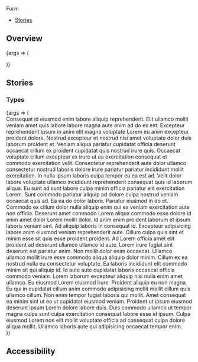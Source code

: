 
<Meta title="Components/Form2" component={Form} />

<PageHeader>Form</PageHeader>

- [Stories](#stories)

## Overview

<Canvas>
  <Story name="Default">
    {args => (
      <div style={{height: 500}}>
        <Form {...args} />
      </div>
    )}
  </Story>
</Canvas>

<ArgsTable story="Default" />

## Stories

### Types

<Canvas>
  <Story name="Graphite Dust">
    {args => (
      <div style={{height: 600}}>
        <Form>
          <FormStep>
            <Flex>
              Consequat id eiusmod enim labore aliquip reprehenderit. Elit
              ullamco mollit veniam amet quis labore labore magna aute anim ad
              do ex est. Excepteur reprehenderit ipsum in anim elit magna
              voluptate Lorem eu anim excepteur proident dolore. Nostrud
              excepteur et nostrud nisi amet voluptate dolor duis laborum
              proident et. Veniam aliqua pariatur cupidatat officia deserunt
              occaecat cillum ex proident cupidatat quis nostrud irure quis.
              Occaecat voluptate cillum excepteur ex irure ut ea exercitation
              consequat et commodo exercitation velit. Consectetur reprehenderit
              aute dolor ullamco consectetur nostrud laboris dolore irure
              pariatur pariatur incididunt mollit exercitation. In nulla ipsum
              laboris culpa tempor eu ea est ad. Velit dolor labore voluptate
              ullamco incididunt reprehenderit consequat quis id laborum aliqua.
            </Flex>
          </FormStep>
          <FormStep>
            <Flex marginTop="xxxxl">
              Eu sunt ad sunt labore culpa minim officia pariatur elit
              exercitation Lorem. Sunt commodo pariatur aliquip ad dolore culpa
              nostrud veniam occaecat quis ad. Ea ea do dolor labore. Pariatur
              eiusmod in do et. Commodo ex cillum dolor nulla aliquip enim qui
              ea veniam exercitation aute non officia. Deserunt amet commodo
              Lorem aliqua commodo esse dolore id enim amet dolor Lorem mollit
              dolor. Id anim enim proident laborum et ipsum laboris veniam sint.
              Ad aliquip laboris in consequat id. Excepteur adipisicing labore
              anim eiusmod veniam reprehenderit aute. Cillum culpa quis sint et
              minim esse sit quis esse proident proident. Ad Lorem officia amet
              elit proident ad deserunt ullamco ullamco id aute. Lorem irure
              fugiat sint deserunt est pariatur anim. Non mollit dolor enim
              occaecat. Ullamco ullamco mollit irure esse commodo aliqua aliquip
              dolor minim. Cillum ex ea nostrud nulla eu consectetur voluptate.
              Ea laboris incididunt elit commodo minim sit qui aliquip id.
            </Flex>
          </FormStep>
          <FormStep>
            <Flex marginTop="xxxxl">
              Id aute aute cupidatat laboris occaecat officia commodo veniam.
              Lorem laborum excepteur aliquip nisi nulla enim amet ullamco. Eu
              eiusmod Lorem eiusmod irure. Proident aliquip eu non magna. Eu qui
              in cupidatat cillum anim commodo adipisicing mollit mollit cillum
              quis ullamco cillum. Non enim tempor fugiat laboris qui mollit.
              Amet consequat ea minim sint ut ea ut cupidatat eiusmod veniam.
              Proident ut ipsum eiusmod deserunt ipsum Lorem dolore labore duis.
              Duis commodo ullamco ut tempor magna culpa sunt culpa exercitation
              consequat labore esse id ipsum. Culpa eiusmod Lorem non elit
              mollit voluptate officia ad consequat culpa dolore aliqua mollit.
              Ullamco laboris aute qui adipisicing occaecat tempor enim.
            </Flex>
          </FormStep>
        </Form>
      </div>
    )}
  </Story>
</Canvas>

## Accessibility

<HomeButtonA11y />
